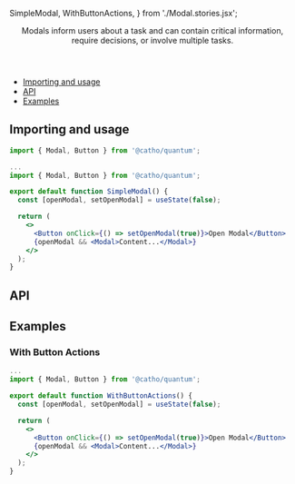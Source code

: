 


  SimpleModal,
  WithButtonActions,
} from './Modal.stories.jsx';

<Meta title="Modal" component={Modal} />

<Header title="Modal">
   Modals inform users about a task and can contain critical information,
      require decisions, or involve multiple tasks.
</Header>

- [Importing and usage](#importing)
- [API](#api)
- [Examples](#examples)

## <a id="importing"></a>Importing and usage

```js
import { Modal, Button } from '@catho/quantum';
```

```jsx
...
import { Modal, Button } from '@catho/quantum';

export default function SimpleModal() {
  const [openModal, setOpenModal] = useState(false);

  return (
    <>
      <Button onClick={() => setOpenModal(true)}>Open Modal</Button>
      {openModal && <Modal>Content...</Modal>}
    </>
  );
}
```

<Canvas>
  <Story story={SimpleModal} />
</Canvas>

## <a id="api"></a>API

<ArgsTable of={Modal} />

## <a id="examples"></a>Examples


### With Button Actions

```jsx
...
import { Modal, Button } from '@catho/quantum';

export default function WithButtonActions() {
  const [openModal, setOpenModal] = useState(false);

  return (
    <>
      <Button onClick={() => setOpenModal(true)}>Open Modal</Button>
      {openModal && <Modal>Content...</Modal>}
    </>
  );
}
```

<Canvas withSource="none">
  <Story story={WithButtonActions}/>
</Canvas>






